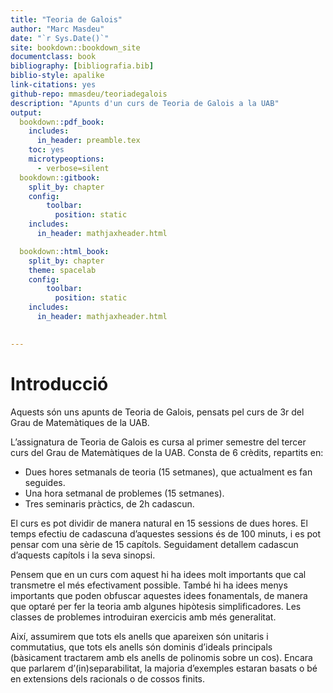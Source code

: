 ```yaml
---
title: "Teoria de Galois"
author: "Marc Masdeu"
date: "`r Sys.Date()`"
site: bookdown::bookdown_site
documentclass: book
bibliography: [bibliografia.bib]
biblio-style: apalike
link-citations: yes
github-repo: mmasdeu/teoriadegalois
description: "Apunts d'un curs de Teoria de Galois a la UAB"
output:
  bookdown::pdf_book:
    includes:
      in_header: preamble.tex
    toc: yes
    microtypeoptions:
      - verbose=silent
  bookdown::gitbook:
    split_by: chapter
    config:
        toolbar:
          position: static
    includes:
      in_header: mathjaxheader.html

  bookdown::html_book:
    split_by: chapter
    theme: spacelab
    config:
        toolbar:
          position: static
    includes:
      in_header: mathjaxheader.html
      

---
```



# Introducció {-}

Aquests són uns apunts de Teoria de Galois, pensats pel curs de 3r del Grau de Matemàtiques de la UAB.

L'assignatura de Teoria de Galois es cursa al primer semestre del tercer curs del Grau de Matemàtiques de la UAB. Consta de 6 crèdits, repartits en:

- Dues hores setmanals de teoria (15 setmanes), que actualment es fan seguides.
- Una hora setmanal de problemes (15 setmanes).
- Tres seminaris pràctics, de 2h cadascun.

El curs es pot dividir de manera natural en 15 sessions de dues hores. El temps efectiu de cadascuna d'aquestes sessions és de 100 minuts, i es pot pensar com una sèrie de 15 capítols. Seguidament detallem cadascun d'aquests capítols i la seva sinopsi.

Pensem que en un curs com aquest hi ha idees molt importants que cal transmetre el més efectivament possible. També hi ha idees menys importants que poden obfuscar aquestes idees fonamentals, de manera que optaré per fer la teoria amb algunes hipòtesis simplificadores. Les classes de problemes introduiran exercicis amb més generalitat.

Així, assumirem que tots els anells que apareixen són unitaris i commutatius, que tots els anells són dominis d'ideals principals (bàsicament tractarem amb els anells de polinomis sobre un cos). Encara que parlarem d'(in)separabilitat, la majoria d'exemples estaran basats o bé en extensions dels racionals o de cossos finits.
